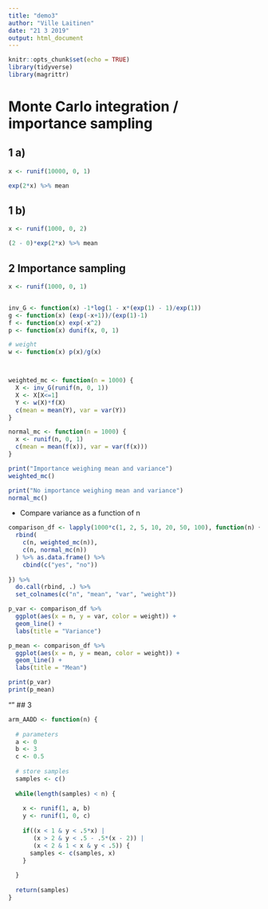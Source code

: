 ```yaml
---
title: "demo3"
author: "Ville Laitinen"
date: "21 3 2019"
output: html_document
---
```


```r
knitr::opts_chunk$set(echo = TRUE)
library(tidyverse)
library(magrittr)
```

# Monte Carlo integration / importance sampling
## 1 a)

```r
x <- runif(10000, 0, 1)

exp(2*x) %>% mean
```

## 1 b)

```r
x <- runif(1000, 0, 2)

(2 - 0)*exp(2*x) %>% mean
```


## 2 Importance sampling

```r
x <- runif(1000, 0, 1)


inv_G <- function(x) -1*log(1 - x*(exp(1) - 1)/exp(1))
g <- function(x) (exp(-x+1))/(exp(1)-1)
f <- function(x) exp(-x^2)
p <- function(x) dunif(x, 0, 1)

# weight
w <- function(x) p(x)/g(x)



weighted_mc <- function(n = 1000) {
  X <- inv_G(runif(n, 0, 1))
  X <- X[X<=1]
  Y <- w(X)*f(X)
  c(mean = mean(Y), var = var(Y))
}

normal_mc <- function(n = 1000) {
  x <- runif(n, 0, 1)
  c(mean = mean(f(x)), var = var(f(x)))
}

print("Importance weighing mean and variance")
weighted_mc()

print("No importance weighing mean and variance")
normal_mc()


```


* Compare variance as a function of n

```r

comparison_df <- lapply(1000*c(1, 2, 5, 10, 20, 50, 100), function(n) {
  rbind(
    c(n, weighted_mc(n)),
    c(n, normal_mc(n))
  ) %>% as.data.frame() %>% 
    cbind(c("yes", "no"))
  
}) %>%
  do.call(rbind, .) %>%
  set_colnames(c("n", "mean", "var", "weight"))

p_var <- comparison_df %>%
  ggplot(aes(x = n, y = var, color = weight)) +
  geom_line() +
  labs(title = "Variance")

p_mean <- comparison_df %>%
  ggplot(aes(x = n, y = mean, color = weight)) +
  geom_line() +
  labs(title = "Mean")

print(p_var)
print(p_mean)

```

""
## 3

```r
arm_AADD <- function(n) {
  
  # parameters
  a <- 0
  b <- 3
  c <- 0.5
  
  # store samples
  samples <- c()
  
  while(length(samples) < n) {
    
    x <- runif(1, a, b)
    y <- runif(1, 0, c)
    
    if((x < 1 & y < .5*x) |
       (x > 2 & y < .5 - .5*(x - 2)) |
       (x < 2 & 1 < x & y < .5)) {
      samples <- c(samples, x)
    } 
    
  }
  
  return(samples)
}
```

